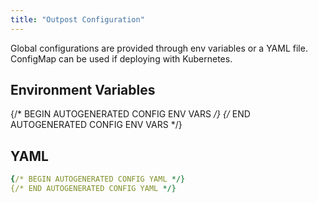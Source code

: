 ```yaml
---
title: "Outpost Configuration"
---
```


Global configurations are provided through env variables or a YAML file. ConfigMap can be used if deploying with Kubernetes.

## Environment Variables

{/* BEGIN AUTOGENERATED CONFIG ENV VARS */}
{/* END AUTOGENERATED CONFIG ENV VARS */}

## YAML

```yaml
{/* BEGIN AUTOGENERATED CONFIG YAML */}
{/* END AUTOGENERATED CONFIG YAML */}
```
